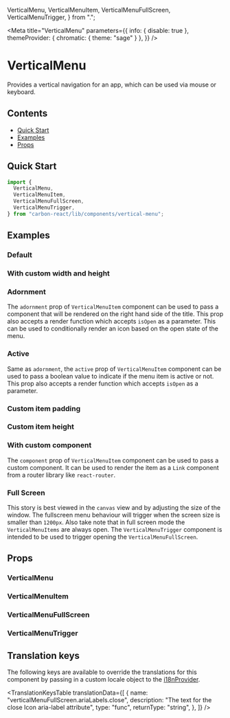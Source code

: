 
  VerticalMenu,
  VerticalMenuItem,
  VerticalMenuFullScreen,
  VerticalMenuTrigger,
} from ".";

<Meta
  title="VerticalMenu"
  parameters={{
    info: { disable: true },
    themeProvider: { chromatic: { theme: "sage" } },
  }} 
/>

# VerticalMenu

Provides a vertical navigation for an app, which can be used via mouse or keyboard.

## Contents

- [Quick Start](#quick-start)
- [Examples](#examples)
- [Props](#props)

## Quick Start

```javascript
import {
  VerticalMenu,
  VerticalMenuItem,
  VerticalMenuFullScreen,
  VerticalMenuTrigger,
} from "carbon-react/lib/components/vertical-menu";
```

## Examples

### Default

<Canvas>
  <Story name="default" story={stories.Default} />
</Canvas>

### With custom width and height

<Canvas>
  <Story name="custom width and height" story={stories.CustomWidthAndHeight} />
</Canvas>

### Adornment

The `adornment` prop of `VerticalMenuItem` component can be used to pass a component that will be rendered on the right hand side of the title.
This prop also accepts a render function which accepts `isOpen` as a parameter. This can be used to conditionally render an icon based on the open state of the menu.

<Canvas>
  <Story name="adornment" story={stories.Adornment} />
</Canvas>

### Active

Same as `adornment`, the `active` prop of `VerticalMenuItem` component can be used to pass a boolean value to indicate if the menu item is active or not.
This prop also accepts a render function which accepts `isOpen` as a parameter.

<Canvas>
  <Story name="active" story={stories.Active} />
</Canvas>

### Custom item padding

<Canvas>
  <Story name="custom item padding" story={stories.CustomItemPadding} />
</Canvas>

### Custom item height

<Canvas>
  <Story name="custom item height" story={stories.CustomItemHeight} />
</Canvas>

### With custom component

The `component` prop of `VerticalMenuItem` component can be used to pass a custom component.
It can be used to render the item as a `Link` component from a router library like `react-router`.

<Canvas>
  <Story name="custom component" story={stories.CustomComponent} />
</Canvas>

### Full Screen

This story is best viewed in the `canvas` view and by adjusting the size of the window. The fullscreen menu behaviour will
trigger when the screen size is smaller than `1200px`. Also take note that in full screen mode the `VerticalMenuItems` are always open.
The `VerticalMenuTrigger` component is intended to be used to trigger opening the `VerticalMenuFullScreen`.

<Canvas>
  <Story name="full screen" story={stories.FullScreen} />
</Canvas>

## Props

### VerticalMenu

<ArgsTable of={VerticalMenu} />

### VerticalMenuItem

<StyledSystemProps of={VerticalMenuItem} padding noHeader />

### VerticalMenuFullScreen

<ArgsTable of={VerticalMenuFullScreen} />

### VerticalMenuTrigger

<StyledSystemProps of={VerticalMenuTrigger} padding noHeader />

## Translation keys

The following keys are available to override the translations for this component by passing in a custom locale object
to the [i18nProvider](https://carbon.sage.com/?path=/story/documentation-i18n--page).

<TranslationKeysTable
  translationData={[
    {
      name: "verticalMenuFullScreen.ariaLabels.close",
      description: "The text for the close Icon aria-label attribute",
      type: "func",
      returnType: "string",
    },
  ]}
/>

